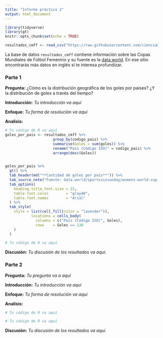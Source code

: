 ```yaml
---
title: "Informe práctico 2"
output: html_document
---
```


```r
library(tidyverse)
library(gt)
knitr::opts_chunk$set(echo = TRUE)

resultados_cmff <- read_csv("https://raw.githubusercontent.com/cienciadedatos/datos-de-miercoles/master/datos/2019/2019-07-17/resultados_cmff.csv")

```

La base de datos `resultados_cmff` contiene información sobre las Copas Mundiales de Fútbol Femenino y su fuente es la [data.world](https://data.world/sportsvizsunday/womens-world-cup-data). En ese sitio encontrarás más datos en inglés si te interesa profundizar.

### **Parte 1**

**Pregunta:** ¿Cómo es la distribución geográfica de los goles por paises? ¿Y la distribución de goles a través del tiempo? 


**Introducción:** *Tu introducción va aqui*

**Enfoque:** *Tu forma de resolución va aquí*

**Analisis:**


```r
# Tu código de R va aquí
goles_por_pais <- resultados_cmff %>% 
                      group_by(codigo_pais) %>% 
                      summarise(Goles = sum(goles)) %>% 
                      rename("Pais (Código ISO)" = codigo_pais) %>% 
                      arrange(desc(Goles))
                      

goles_por_pais %>% 
  gt() %>% 
  tab_header(md("**Cantidad de goles por país**")) %>% 
  tab_source_note("Fuente: data.world/sportsvizsunday/womens-world-cup-data") %>% 
  tab_options(
    heading.title.font.size = 22,
    table.font.color        = "gray40",
    table.font.names        = "Arial" 
  ) %>% 
  tab_style(
    style = list(cell_fill(color = "lavender")),
            locations = cells_body(
              columns = c("Pais (Código ISO)", Goles),
              rows    = Goles == 138
    )
  )

```

```r
# Tu código de R va aquí
```


**Discusión:** *Tu discusión de los resultados va aquí.*

### **Parte 2**

**Pregunta:** *Tu pregunta va a aquí*

**Introducción:** *Tu introducción va aqui*

**Enfoque:** *Tu forma de resolución va aquí*

**Analisis:**

```r
# Tu código de R va aquí
```

```r
# Tu código de R va aquí
```

**Discusión:** *Tu discusión de los resultados va aquí.*
